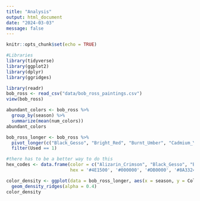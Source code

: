 ```yaml
---
title: "Analysis"
output: html_document
date: "2024-03-03"
message: false
---
```


```r
knitr::opts_chunk$set(echo = TRUE) 
```

```r
#Libraries
library(tidyverse)
library(ggplot2)
library(dplyr)
library(ggridges)
```



```r
library(readr)
bob_ross <- read_csv("data/bob_ross_paintings.csv")
view(bob_ross)
```

```r
abundant_colors <- bob_ross %>%
  group_by(season) %>%
  summarize(mean(num_colors))
abundant_colors
```

```r
bob_ross_longer <- bob_ross %>%
  pivot_longer(c("Black_Gesso", "Bright_Red", "Burnt_Umber", "Cadmium_Yellow", "Dark_Sienna", "Indian_Red", "Indian_Yellow", "Liquid_Black", "Liquid_Clear", "Midnight_Black", "Phthalo_Blue", "Phthalo_Green", "Prussian_Blue", "Sap_Green", "Titanium_White", "Van_Dyke_Brown", "Yellow_Ochre", "Alizarin_Crimson"), names_to = "Color", values_to = "Used") %>%
  filter(Used == 1)

#there has to be a better way to do this 
hex_codes <- data.frame(color = c("Alizarin_Crimson", "Black_Gesso", "Bright_Red", "Burnt_Umber", "Cadmium_Yellow"), 
                        hex = '#4E1500', '#000000', '#DB0000', '#8A3324', '#FFEC00' )

color_density <- ggplot(data = bob_ross_longer, aes(x = season, y = Color, fill = Color)) +
  geom_density_ridges(alpha = 0.4)
color_density
```






